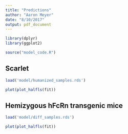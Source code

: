 ```yaml
---
title: "Predictions"
author: "Aaron Meyer"
date: "8/10/2017"
output: pdf_document
---
```


```r
library(dplyr)
library(ggplot2)

source("model_code.R")
```

## Scarlet

```r
load('model/humanized_samples.rds')

plot(plot_halfls(fit))
```

## Hemizygous hFcRn transgenic mice

```r
load('model/diff_samples.rds')

plot(plot_halfls(fit))
```
